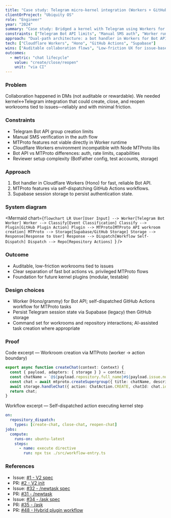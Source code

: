 ```yaml
---
title: "Case study: Telegram micro-kernel integration (Workers + GitHub Actions)"
clientOrProject: "Ubiquity OS"
role: "Engineer"
year: "2024"
summary: "Case study: Bridged a kernel with Telegram using Workers for Bot API and GitHub Actions for MTProto—auditable flows, low-friction UX, and clear boundaries."
constraints: ["Telegram Bot API limits", "Manual SMS auth", "Worker runtime constraints"]
approach: "Dual-path architecture: a bot handler in Workers for Bot API and workflow-driven MTProto tasks in GitHub Actions; persisted auth via Supabase."
tech: ["Cloudflare Workers", "Hono", "GitHub Actions", "Supabase"]
wins: ["Auditable collaboration flows", "Low-friction UX for issue-based workrooms", "Modular plugin foundation"]
outcomes:
  - metric: "chat lifecycle"
    value: "create/close/reopen"
    unit: "via CI"
---
```


### Problem
Collaboration happened in DMs (not auditable or rewardable). We needed kernel↔Telegram integration that could create, close, and reopen workrooms tied to issues—reliably and with minimal friction.

### Constraints
- Telegram Bot API group creation limits
- Manual SMS verification in the auth flow
- MTProto features not viable directly in Worker runtime
- Cloudflare Workers environment incompatible with Node MTProto libs
- Bot API vs MTProto differences: auth, rate limits, capabilities
- Reviewer setup complexity (BotFather config, test accounts, storage)

### Approach
1) Bot handler in Cloudflare Workers (Hono) for fast, reliable Bot API.
2) MTProto features via self-dispatching GitHub Actions workflows.
3) Supabase session storage to persist authentication state.


### System diagram

<Mermaid
  chart={`flowchart LR
    User[User Input] --> Worker[Telegram Bot Worker]
    Worker --> Classify[Event Classification]
    Classify --> Plugin[GitHub Plugin Action]
    Plugin --> MTProto[MTProto API workroom creation]
    MTProto --> Storage[Supabase/GitHub Storage]
    Storage --> Response[Response to User]
    Response --> Dispatch[Workflow Self-Dispatch]
    Dispatch --> Repo[Repository Actions]
  `}
/>

### Outcome
- Auditable, low-friction workrooms tied to issues
- Clear separation of fast bot actions vs. privileged MTProto flows
- Foundation for future kernel plugins (modular, testable)

 

### Design choices
- Worker (Hono/grammy) for Bot API; self-dispatched GitHub Actions workflow for MTProto tasks
- Persist Telegram session state via Supabase (legacy) then GitHub storage
- Command set for workrooms and repository interactions; AI-assisted task creation where appropriate

### Proof
Code excerpt — Workroom creation via MTProto (worker → action boundary)

```ts
export async function createChat(context: Context) {
  const { payload, adapters: { storage } } = context;
  const chatName = `@${payload.repository.full_name}#${payload.issue.number}`;
  const chat = await mtproto.createSupergroup({ title: chatName, description: `Task: ${payload.issue.title}` });
  await storage.handleChat({ action: ChatAction.CREATE, chatId: chat.id, repositoryId: payload.repository.id, issueNumber: payload.issue.number });
  return chat;
}
```

Workflow excerpt — Self-dispatched action executing kernel step

```yaml
on:
  repository_dispatch:
    types: [create-chat, close-chat, reopen-chat]
jobs:
  compute:
    runs-on: ubuntu-latest
    steps:
      - name: execute directive
        run: npx tsx ./src/workflow-entry.ts
```

### References
- Issue: [#1 - V2 spec](https://github.com/ubiquity-os-marketplace/ubiquity-os-kernel-telegram/issues/1 "V2 spec")
- PR: [#2 - V2 init](https://github.com/ubiquity-os-marketplace/ubiquity-os-kernel-telegram/pull/2 "V2 init")
- Issue: [#32 - /newtask spec](https://github.com/ubiquity-os-marketplace/ubiquity-os-kernel-telegram/issues/32 "/newtask spec")
- PR: [#31 - /newtask](https://github.com/ubiquity-os-marketplace/ubiquity-os-kernel-telegram/pull/31 "/newtask")
- Issue: [#34 - /ask spec](https://github.com/ubiquity-os-marketplace/ubiquity-os-kernel-telegram/issues/34 "/ask spec")
- PR: [#35 - /ask](https://github.com/ubiquity-os-marketplace/ubiquity-os-kernel-telegram/pull/35 "/ask")
- PR: [#48 - Hybrid plugin workflow](https://github.com/ubiquity-os-marketplace/ubiquity-os-kernel-telegram/pull/48 "Hybrid plugin workflow")


